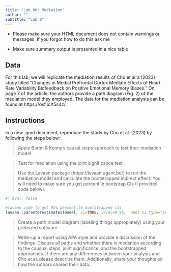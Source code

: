 ```yaml
---
title: "Lab 08: Mediation"
author: ""
subtitle: "Lab 8"
---
```


- Please make sure your HTML document does not contain warnings or messages. If you forgot how to do this ask me 

- Make sure summary output is presented in a nice table

## Data

For this lab, we will replicate the mediation results of Cho et al.'s (2023) study titled "Changes in Medial Prefrontal Cortex Mediate Effects of Heart Rate Variability Biofeedback on Positive Emotional Memory Biases." On page 7 of the article, the authors provide a path diagram (Fig. 2) of the mediation model they employed. The data for the mediation analysis can be found at https://osf.io/t5s4z/.

## Instructions

In a new .qmd document, reproduce the study by Cho et al. (2023) by following the steps below:

> Apply Baron & Kenny's causal steps approach to test their mediation model

> Test for mediation using the joint significance test

> Use the Lavaan package (https://lavaan.ugent.be/) to run the mediation model and calculate the bootstrapped indirect effect. You will need to make sure you get percentile bootstrap CIs (I provided code below). 

```r
#| eval: false

#lavaan code to get 95% percentile bootstrapped cis
lavaan::paramterestimates(model, ci=TRUE, level=0.95,  boot.ci.type="perc")

```

> Create a path model diagram (labeling things appropiately) using your preferred software

> Write-up a report using APA style and provide a discussion of the findings. Discuss all paths and whether there is mediation according to the causual steps, joint significance, and the bootstrapped approaches. If there are any differences between your analysis and Cho et al. please describe them. 
Additionally, share your thoughts on how the authors shared their data.


